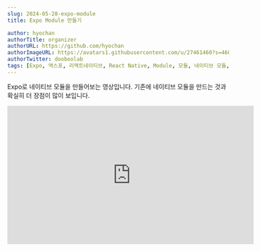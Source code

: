 ```yaml
---
slug: 2024-05-28-expo-module
title: Expo Module 만들기

author: hyochan
authorTitle: organizer
authorURL: https://github.com/hyochan
authorImageURL: https://avatars1.githubusercontent.com/u/27461460?s=460&u=b5860875e26d33fd70fd210f4ea74f81cdf9d99b&v=4
authorTwitter: dooboolab
tags: [Expo, 엑스포, 리액트네이티브, React Native, Module, 모듈, 네이티브 모듈, Youtube, 유튜브]
---
```



Expo로 네이티브 모듈을 만들어보는 영상입니다.
기존에 네이티브 모듈을 만드는 것과 확실히 더 장점이 많이 보입니다.

<div class="video-container">
<iframe width="560" height="315" src="https://www.youtube.com/embed/LfRVFBptiXI?si=Nz4evPbLxhkBJJEJ" title="Expo Module 만들기" frameborder="0" allow="accelerometer; autoplay; clipboard-write; encrypted-media; gyroscope; picture-in-picture; web-share" allowfullscreen></iframe>
</div>

<AdFitMobileBanner
  unit="DAN-MKrQwsmxT8uLhukP"
  className="adfit-middle-mobile-2024-05-28"
/>